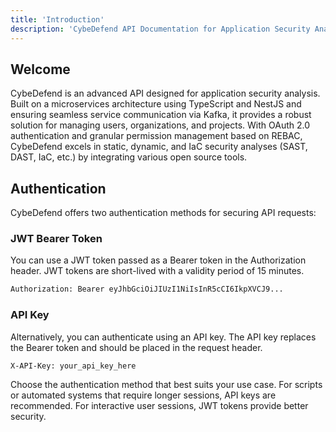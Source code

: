 ```yaml
---
title: 'Introduction'
description: 'CybeDefend API Documentation for Application Security Analysis'
---
```


## Welcome

CybeDefend is an advanced API designed for application security analysis. Built on a microservices architecture using TypeScript and NestJS and ensuring seamless service communication via Kafka, it provides a robust solution for managing users, organizations, and projects. With OAuth 2.0 authentication and granular permission management based on REBAC, CybeDefend excels in static, dynamic, and IaC security analyses (SAST, DAST, IaC, etc.) by integrating various open source tools.

## Authentication

CybeDefend offers two authentication methods for securing API requests:

### JWT Bearer Token

You can use a JWT token passed as a Bearer token in the Authorization header. JWT tokens are short-lived with a validity period of 15 minutes.

```bash
Authorization: Bearer eyJhbGciOiJIUzI1NiIsInR5cCI6IkpXVCJ9...
```

### API Key

Alternatively, you can authenticate using an API key. The API key replaces the Bearer token and should be placed in the request header.

```bash
X-API-Key: your_api_key_here
```

Choose the authentication method that best suits your use case. For scripts or automated systems that require longer sessions, API keys are recommended. For interactive user sessions, JWT tokens provide better security.
